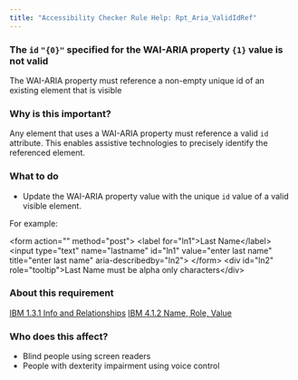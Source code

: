```yaml
---
title: "Accessibility Checker Rule Help: Rpt_Aria_ValidIdRef"
---
```


<div className="toolHelp">
<Row>
<Column colLg={16} colMd={8} colSm={4} className="toolHead">

### The `id` `"{0}"` specified for the WAI-ARIA property `{1}` value is not valid

<div id="locLevel"></div>

The WAI-ARIA property must reference a non-empty unique id of an existing element that is visible

</Column>
</Row>
<Row>
<Column colLg={11} colMd={5} colSm={4} className="toolMain">

### Why is this important?

Any element that uses a WAI-ARIA property must reference a valid `id` attribute. This enables assistive technologies to precisely identify the referenced element.

<div id="locSnippet"></div>

### What to do

 * Update the WAI-ARIA property value with the unique `id` value of a valid visible element.

For example:

<CodeSnippet type="multi" light={true}>&lt;form action="" method="post"&gt;
      &lt;label for="ln1"&gt;Last Name&lt;/label&gt;
      &lt;input type="text" name="lastname" id="ln1" value="enter last name" title="enter last name" aria-describedby="ln2"&gt;
&lt;/form&gt;
&lt;div id="ln2" role="tooltip"&gt;Last Name must be alpha only characters&lt;/div&gt;</CodeSnippet>

</Column>
<Column colLg={5} colMd={3} colSm={4} className="toolLeft">

### About this requirement

[IBM 1.3.1 Info and Relationships](http://www.ibm.com/able/guidelines/ci162/info_and_relationships.html)
[IBM 4.1.2 Name, Role, Value](http://www.ibm.com/able/guidelines/ci162/name_role_value.html)

### Who does this affect?

* Blind people using screen readers
* People with dexterity impairment using voice control

</Column>
</Row>
</div>

